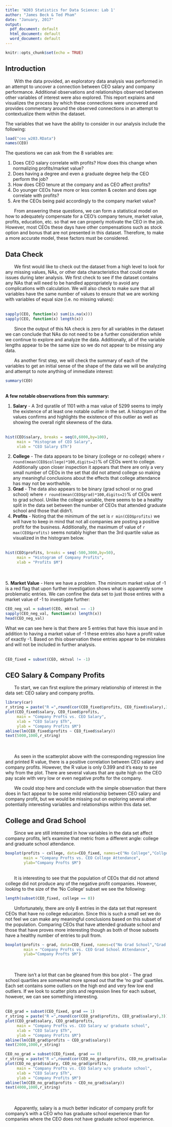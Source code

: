 ```yaml
---
title: 'W203 Statistics for Data Science: Lab 1'
author: "James Beck & Ted Pham"
date: "January, 2017"
output:
  pdf_document: default
  html_document: default
  word_document: default
---
```


```r
knitr::opts_chunk$set(echo = TRUE)
```

## Introduction

&nbsp;&nbsp;&nbsp;&nbsp;&nbsp;&nbsp; With the data provided, an exploratory data analysis was performed in an attempt to uncover a connection between CEO salary and company performance. Additional observations and relationships observed between other variables of interest were also explored. This report explains and visualizes the process by which these connections were uncovered and provides commentary around the observed connections in an attempt to contextualize them within the dataset. 

The variables that we have the ability to consider in our analysis include the following:
```r
load("ceo_w203.RData")
names(CEO)
```

The questions we can ask from the 8 variables are:  

1. Does CEO salary correlate with profits? How does this change when normalizing profits/market value?
2. Does having a degree and even a graduate degree help the CEO perform the job?
3. How does CEO tenure at the company and as CEO affect profits?
4. Do younger CEOs have more or less comten & ceoten and does age correlate with profits?
5. Are the CEOs being paid accordingly to the company market value?
  
&nbsp;&nbsp;&nbsp;&nbsp;&nbsp;&nbsp; From answering these questions, we can form a statistical model on how to adequately compensate for a CEO's company tenure, market value, profits, education, etc. so that we can properly motivate the CEO in the job. However, most CEOs these days have other compensations such as stock option and bonus that are not presented in this dataset. Therefore, to make a more accurate model, these factors must be considered. 

## Data Check

&nbsp;&nbsp;&nbsp;&nbsp;&nbsp;&nbsp; We first would like to check out the dataset from a high level to look for any missing values, NAs, or other data characteristics that could create issues during later analysis. We first check to see if the dataset contains any NAs that will need to be handled appropriately to avoid any complications with calculation. We will also check to make sure that all variables have the same number of values to ensure that we are working with variables of equal size (i.e. no missing values):  
&nbsp;
```r
sapply(CEO, function(x) sum(is.na(x)))
sapply(CEO, function(x) length(x))
```
&nbsp;&nbsp;&nbsp;&nbsp;&nbsp;&nbsp; Since the output of this NA check is zero for all variables in the dataset we can conclude that NAs do not need to be a further consideration while we continue to explore and analyze the data. Additionally, all of the variable lengths appear to be the same size so we do not appear to be missing any data.

&nbsp;&nbsp;&nbsp;&nbsp;&nbsp;&nbsp; As another first step, we will check the summary of each of the variables to get an initial sense of the shape of the data we will be analyzing and attempt to note anything of immediate interest: 
&nbsp;
```r
summary(CEO)
```
&nbsp;  
**A few notable observations from this summary:**

1. **Salary** -  A 3rd quratile of 1101 with a max value of 5299 seems to imply the existence of at least one notable outlier in the set. A histogram of the values confirms and highlights the existence of this outlier as well as showing the overall right skewness of the data.  
&nbsp;
```r
hist(CEO$salary, breaks = seq(0,6000,by=100),
     main = "Histogram of CEO Salary",
     xlab = "CEO Salary $Th")
```

2. **College** - The data appears to be binary (college or no college) where `r round(mean(CEO$college)*100,digits=2) `% of CEOs went to college. Additionally upon closer inspection it appears that there are only a very small number of CEOs in the set that did not attend college so making any meaningful conclusions about the effects that college attendance has may not be worthwhile.
3. **Grad** -  The data also appears to be binary (grad school or no grad school) where `r round(mean(CEO$grad)*100,digits=2) `% of CEOs went to grad school. Unlike the college variable, there seems to be a healthy split in the data set between the number of CEOs that attended graduate school and those that didn't.
4. **Profits** - Noting that the minimum of the set is `r min(CEO$profits)` we will have to keep in mind that not all companies are posting a positive profit for the business. Additionally, the maximum of value of `r max(CEO$profits)` seems notably higher than the 3rd quartile value as visualized in the histogram below.  
&nbsp;
```r
hist(CEO$profits, breaks = seq(-500,3000,by=50),
     main = "Histogram of Company Profits",
     xlab = "Profits $M")
```
&nbsp;  
&nbsp;  
5. **Market Value** -  Here we have a problem. The minimum market value of -1 is a red flag that upon further investigation shows what is apparently some problematic entries. We can confine the data set to just those entires with a market value of -1 to investigate further:
&nbsp;  
```r
CEO_neg_val = subset(CEO, mktval == -1)
sapply(CEO_neg_val, function(x) length(x))
head(CEO_neg_val)
```
  
What we can see here is that there are 5 entries that have this issue and in addition to having a market value of -1 these entries also have a profit value of exactly -1. Based on this observation these entries appear to be mistakes and will not be included in further analysis.  
&nbsp;
```r
CEO_fixed = subset(CEO, mktval != -1)
```


## CEO Salary & Company Profits

&nbsp;&nbsp;&nbsp;&nbsp;&nbsp;&nbsp; To start, we can first explore the primary relationship of interest in the data set: CEO salary and company profits.

```r
library(car)
r_string = paste("R =",round(cor(CEO_fixed$profits, CEO_fixed$salary),3))
plot(CEO_fixed$salary, CEO_fixed$profits,
     main = "Company Profts vs. CEO Salary",
     xlab = "CEO Salary $Th",
     ylab = "Company Profits $M")
abline(lm(CEO_fixed$profits ~ CEO_fixed$salary))
text(5000,1000,r_string)
```
&nbsp;  
&nbsp;  
&nbsp;&nbsp;&nbsp;&nbsp;&nbsp;&nbsp; As seen in the scatterplot above with the corresponding regression line and printed R value, there is a positive correlation between CEO salary and company profits. However, the R value is only 0.399 and it's easy to see why from the plot. There are several values that are quite high on the CEO pay scale with very low or even negative profts for the company.

&nbsp;&nbsp;&nbsp;&nbsp;&nbsp;&nbsp; We could stop here and conclude with the simple observation that there does in fact appear to be some mild relationship between CEO salary and company profit, but we would be missing out on exploring several other potentially interesting variables and relationships within this data set.

## College and Grad School

&nbsp;&nbsp;&nbsp;&nbsp;&nbsp;&nbsp; Since we are still interested in how variables in the data set affect company profits, let's examine that metric from a different angle: college and graduate school attendance.
&nbsp;  
```r
boxplot(profits ~ college, data=CEO_fixed, names=c("No College","Collge"),
        main = "Company Profts vs. CEO College Attendance",
        ylab="Company Profts $M")
```
&nbsp;  
&nbsp;&nbsp;&nbsp;&nbsp;&nbsp;&nbsp; It is interesting to see that the population of CEOs that did not attend college did not produce any of the negative profit companies. However, looking to the size of the 'No College' subset we see the following:
```r
length(subset(CEO_fixed, college == 0))
```

&nbsp;&nbsp;&nbsp;&nbsp;&nbsp;&nbsp; Unfortunately, there are only 8 entries in the data set that represent CEOs that have no college education. Since this is such a small set we do not feel we can make any meaningful conclusions based on this subset of the population. Comparing CEOs that have attended graduate school and those that have proves more interesting though as both of those subsets have a healthy number of entries to pull from.

```r
boxplot(profits ~ grad, data=CEO_fixed, names=c("No Grad School","Grad School"),
        main = "Company Profts vs. CEO Grad School Attendance",
        ylab="Company Profts $M")
```
&nbsp;  
&nbsp;  
&nbsp;&nbsp;&nbsp;&nbsp;&nbsp;&nbsp; There isn't a lot that can be gleaned from this box plot - The grad school quartiles are somewhat more spread out that the 'no grad' quartiles. Each set contains some outliers on the high end and very few low end outliers. If we look to scatter plots and regression lines for each subset, however, we can see something interesting.
&nbsp;  
&nbsp;  
```r
CEO_grad = subset(CEO_fixed, grad == 1)
r_string = paste("R =",round(cor(CEO_grad$profits, CEO_grad$salary),3))
plot(CEO_grad$salary, CEO_grad$profits,
     main = "Company Profts vs. CEO Salary w/ graduate school",
     xlab = "CEO Salary $Th",
     ylab = "Company Profits $M")
abline(lm(CEO_grad$profits ~ CEO_grad$salary))
text(2000,1000,r_string)

```

```r
CEO_no_grad = subset(CEO_fixed, grad == 0)
r_string = paste("R =",round(cor(CEO_no_grad$profits, CEO_no_grad$salary),3))
plot(CEO_no_grad$salary, CEO_no_grad$profits,
     main = "Company Profts vs. CEO Salary w/o graduate school",
     xlab = "CEO Salary $Th",
     ylab = "Company Profits $M")
abline(lm(CEO_no_grad$profits ~ CEO_no_grad$salary))
text(4000,1000,r_string)

```
&nbsp;  
&nbsp;  
&nbsp;&nbsp;&nbsp;&nbsp;&nbsp;&nbsp; Apparently, salary is a much better indicator of company profit for company's with a CEO who has graduate school experience than for companies where the CEO does not have graduate school experience.


